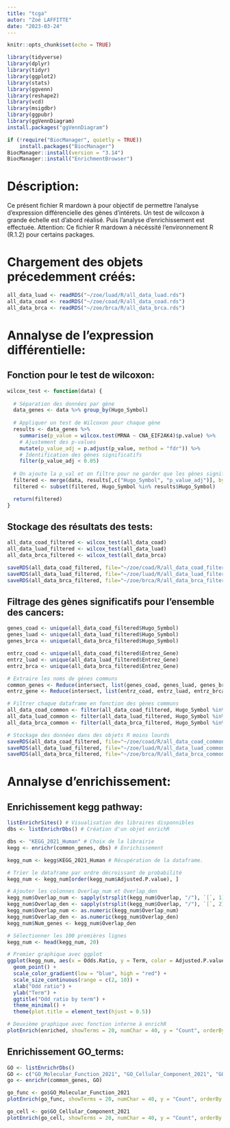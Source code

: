 ```yaml
---
title: "tcga"
autor: "Zoé LAFFITTE"
date: "2023-03-24"
---
```


```r
knitr::opts_chunk$set(echo = TRUE)

library(tidyverse)
library(dplyr)
library(tidyr)
library(ggplot2)
library(stats)
library(ggvenn)
library(reshape2)
library(vcd)
library(msigdbr)
library(ggpubr)
library(ggVennDiagram)
install.packages("ggVennDiagram")
```

```r
if (!require("BiocManager", quietly = TRUE))
    install.packages("BiocManager")
BiocManager::install(version = "3.14")
BiocManager::install("EnrichmentBrowser")
```

# Déscription:
Ce présent fichier R mardown à pour objectif de permettre l'analyse d'expression différencielle des gènes d'intérets. Un test de wilcoxon à grande échelle est d'abord réalisé. Puis l'analyse d'enrichissement est effectuée.
Attention: Ce fichier R mardown à nécéssité l'environnement R (R.1.2) pour certains packages.

# Chargement des objets précedemment créés:
```r
all_data_luad <- readRDS("~/zoe/luad/R/all_data_luad.rds")
all_data_coad <- readRDS("~/zoe/coad/R/all_data_coad.rds")
all_data_brca <- readRDS("~/zoe/brca/R/all_data_brca.rds")
```


# Annalyse de l'expression différentielle:
## Fonction pour le test de wilcoxon:
```r
wilcox_test <- function(data) {
  
  # Séparation des données par gène
  data_genes <- data %>% group_by(Hugo_Symbol)
  
  # Appliquer un test de Wilcoxon pour chaque gène
  results <- data_genes %>%
    summarise(p_value = wilcox.test(MRNA ~ CNA_EIF2AK4)$p.value) %>%
    # Ajustement des p-values
    mutate(p_value_adj = p.adjust(p_value, method = "fdr")) %>%
    # Identification des gènes significatifs
    filter(p_value_adj < 0.05)
  
  # On ajoute la p_val et on filtre pour ne garder que les gènes significatifs
  filtered <- merge(data, results[,c("Hugo_Symbol", "p_value_adj")], by = "Hugo_Symbol")
  filtered <- subset(filtered, Hugo_Symbol %in% results$Hugo_Symbol)

  return(filtered)
}
```

## Stockage des résultats des tests:
```r
all_data_coad_filtered <- wilcox_test(all_data_coad)
all_data_luad_filtered <- wilcox_test(all_data_luad)
all_data_brca_filtered <- wilcox_test(all_data_brca)

saveRDS(all_data_coad_filtered, file="~/zoe/coad/R/all_data_coad_filtered.rds")
saveRDS(all_data_luad_filtered, file="~/zoe/luad/R/all_data_luad_filtered.rds")
saveRDS(all_data_brca_filtered, file="~/zoe/brca/R/all_data_brca_filtered.rds")
```

## Filtrage des gènes significatifs pour l'ensemble des cancers:
```r
genes_coad <- unique(all_data_coad_filtered$Hugo_Symbol)
genes_luad <- unique(all_data_luad_filtered$Hugo_Symbol)
genes_brca <- unique(all_data_brca_filtered$Hugo_Symbol)

entrz_coad <- unique(all_data_coad_filtered$Entrez_Gene)
entrz_luad <- unique(all_data_luad_filtered$Entrez_Gene)
entrz_brca <- unique(all_data_brca_filtered$Entrez_Gene)

# Extraire les noms de gènes communs
common_genes <- Reduce(intersect, list(genes_coad, genes_luad, genes_brca)) #Hugo_symbol
entrz_gene <- Reduce(intersect, list(entrz_coad, entrz_luad, entrz_brca)) #EntrezGeneId

# Filtrer chaque dataframe en fonction des gènes communs
all_data_coad_common <- filter(all_data_coad_filtered, Hugo_Symbol %in% common_genes)
all_data_luad_common <- filter(all_data_luad_filtered, Hugo_Symbol %in% common_genes)
all_data_brca_common <- filter(all_data_brca_filtered, Hugo_Symbol %in% common_genes)

# Stockage des données dans des objets R moins lourds
saveRDS(all_data_coad_filtered, file="~/zoe/coad/R/all_data_coad_common.rds")
saveRDS(all_data_luad_filtered, file="~/zoe/luad/R/all_data_luad_common.rds")
saveRDS(all_data_brca_filtered, file="~/zoe/brca/R/all_data_brca_common.rds")
```


# Annalyse d'enrichissement:
## Enrichissement kegg pathway:
```r
listEnrichrSites() # Visualisation des libraires disponnibles
dbs <- listEnrichrDbs() # Création d'un objet enrichR

dbs <- "KEGG_2021_Human" # Choix de la librairie
kegg <- enrichr(common_genes, dbs) # Enrichissement 

kegg_num <- kegg$KEGG_2021_Human # Récupération de la dataframe.
```
```r
# Trier le dataframe par ordre décroissant de probabilité
kegg_num <- kegg_num[order(kegg_num$Adjusted.P.value), ]

# Ajouter les colonnes Overlap_num et Overlap_den
kegg_num$Overlap_num <- sapply(strsplit(kegg_num$Overlap, "/"), `[`, 1)
kegg_num$Overlap_den <- sapply(strsplit(kegg_num$Overlap, "/"), `[`, 2)
kegg_num$Overlap_num <- as.numeric(kegg_num$Overlap_num)
kegg_num$Overlap_den <- as.numeric(kegg_num$Overlap_den)
kegg_num$Num_genes <- kegg_num$Overlap_den

# Sélectionner les 100 premières lignes
kegg_num <- head(kegg_num, 20)

# Premier graphique avec ggplot 
ggplot(kegg_num, aes(x = Odds.Ratio, y = Term, color = Adjusted.P.value, size = Num_genes)) +
  geom_point() +
  scale_color_gradient(low = "blue", high = "red") +
  scale_size_continuous(range = c(2, 10)) +
  xlab("Odd ratio") +
  ylab("Term") +
  ggtitle("Odd ratio by term") +
  theme_minimal() +
  theme(plot.title = element_text(hjust = 0.5))

# Deuxième graphique avec fonction interne à enrichR
plotEnrich(enriched, showTerms = 20, numChar = 40, y = "Count", orderBy = "P.value")
```

## Enrichissement GO_terms:
```r
GO <- listEnrichrDbs()
GO <- c("GO_Molecular_Function_2021", "GO_Cellular_Component_2021", "GO_Biological_Process_2021")
go <- enrichr(common_genes, GO)

go_func <- go$GO_Molecular_Function_2021
plotEnrich(go_func, showTerms = 20, numChar = 40, y = "Count", orderBy = "P.value")
```
```r
go_cell <- go$GO_Cellular_Component_2021
plotEnrich(go_cell, showTerms = 20, numChar = 40, y = "Count", orderBy = "P.value")
```









